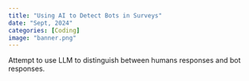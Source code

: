 ```yaml
---
title: "Using AI to Detect Bots in Surveys"
date: "Sept, 2024"
categories: [Coding]
image: "banner.png"
---
```


Attempt to use LLM to distinguish between humans responses and bot responses.
